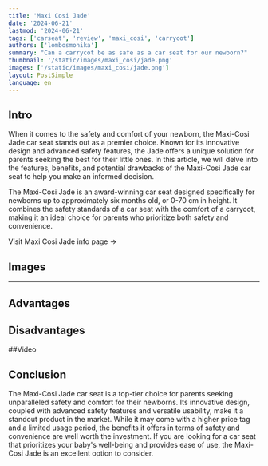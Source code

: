 ```yaml
---
title: 'Maxi Cosi Jade'
date: '2024-06-21'
lastmod: '2024-06-21'
tags: ['carseat', 'review', 'maxi_cosi', 'carrycot']
authors: ['lombosmonika']
summary: "Can a carrycot be as safe as a car seat for our newborn?"
thumbnail: '/static/images/maxi_cosi/jade.png'
images: ['/static/images/maxi_cosi/jade.png']
layout: PostSimple
language: en
---
```


## Intro

When it comes to the safety and comfort of your newborn, the Maxi-Cosi Jade car seat stands out as a premier choice. Known for its innovative design and advanced safety features, the Jade offers a unique solution for parents seeking the best for their little ones. In this article, we will delve into the features, benefits, and potential drawbacks of the Maxi-Cosi Jade car seat to help you make an informed decision.

The Maxi-Cosi Jade is an award-winning car seat designed specifically for newborns up to approximately six months old, or 0-70 cm in height. It combines the safety standards of a car seat with the comfort of a carrycot, making it an ideal choice for parents who prioritize both safety and convenience.

<div className="pt-4 xl:pt-8">
    <Link
        href={'https://www.strollerina.com/en/carseats/maxi_cosi/jade-1021'}
        className="text-primary hover:brightness-125 dark:hover:brightness-125"
        aria-label={'Butterfly info page'}
    >
        Visit Maxi Cosi Jade info page  &rarr;
    </Link>
</div>

<div className="invisible !h-0">

## Images

</div>

<BlogCarousel
    title="Images"
    id="jade-1021"
    type="carseat"
/>


---




## Advantages

<div className="gap-4 grid grid-cols-1 sm:grid-cols-2 md:grid-cols-3 lg:grid-cols-3 xl:grid-cols-3">
<Card
    title="Super safe"
    imgSrc="https://imagedelivery.net/Y7hTskBCKV5kRi-34nHOOg/c5a4af17-aa5e-46fa-a3cb-04f9c2dfd600/public"
    description="ADAC tested this car seat in 2019. The result made this car seat to the best car seat so far with 1.5 point ('very good' category in ADAC). This car seat spreads the forces on the entire body of your baby. The baby's head is in the center of the car maximizing the side impact protection and protected by a head inlay."
/>


<Card
    title="Certified with i-Size ECE R129"
    imgSrc="https://imagedelivery.net/Y7hTskBCKV5kRi-34nHOOg/46e94084-a4a8-4a4b-84b3-c6a68894e900/public"
    description="Complies with the highest safetz standards, the seat categorization is based on the newest rules meaning it is based on the size of the child"
/>


<Card
    title="Full lie-flat"
    imgSrc="https://imagedelivery.net/Y7hTskBCKV5kRi-34nHOOg/991e8f67-06a5-4f26-bde1-e13a9bdeb000/public"
    description="Considering it's a carrycot, your child can sleep with a straight back properly."
/>


<Card
    title="Undistrubed sleeps"
    imgSrc="https://imagedelivery.net/Y7hTskBCKV5kRi-34nHOOg/1f1175fd-e15d-4a03-451f-78edf310f700/public"
    description="No need to wake up your baby to transfer from car to stroller"
/>

<Card
    title="Part of the 3way Maxi Cosi Series"
    imgSrc="https://images.maxi-cosi.com/dorel-public-storage-prod/usps_list/1510710110U4Y2019_2019_maxicosi_stroller_carrycot_jade_black_nomadblack_partof3waycatseatfamily_3qrt.jpg"
    description="If you love Maxi cosi and your toddler car seat is goind to be Maxi Cosi as well, then it's worth to buy. This system is a solution from birth up to approx 4 years in combination with 3WayFix (FamilyFix3), Pebble Plus and Pearl Pro i-Size. Jade is compatible with strollers like Leona, Adorra2, Adorra, Street and Lila SP."
/>


</div>




## Disadvantages

<div className="gap-4 grid grid-cols-1 sm:grid-cols-2 md:grid-cols-3 lg:grid-cols-3 xl:grid-cols-3">

<Card
    title="Takes 2 seats"
    imgSrc="https://imagedelivery.net/Y7hTskBCKV5kRi-34nHOOg/ec9ad4b3-5f63-48fa-d72e-a70004803700/public"
    description="Since it can be mounted on an Isofix base across the direction of travel thus it takes up two seats."
/>

<Card
    title="Very limited lifespan"
    imgSrc="https://imagedelivery.net/Y7hTskBCKV5kRi-34nHOOg/cbf47389-45be-4957-5219-456e7cc18700/public"
    description="You can use it when your child longer than 40 cm and less than 70 cm or less then 9 kg."
/>


<Card
    title="Expensive"
    imgSrc="https://imagedelivery.net/Y7hTskBCKV5kRi-34nHOOg/2c47c449-17bd-48d4-86f6-fcf1acd55000/public"
    description="Considering the short life span, then price is a bit more than it should be."
/>


</div>

##Video


<div className="my-6">
    <YouTube youTubeId="llJkJ3wSe8A?si=7VjQy66UhBKU5brt" />
</div>



## Conclusion

The Maxi-Cosi Jade car seat is a top-tier choice for parents seeking unparalleled safety and comfort for their newborns. Its innovative design, coupled with advanced safety features and versatile usability, make it a standout product in the market. While it may come with a higher price tag and a limited usage period, the benefits it offers in terms of safety and convenience are well worth the investment. If you are looking for a car seat that prioritizes your baby's well-being and provides ease of use, the Maxi-Cosi Jade is an excellent option to consider.

